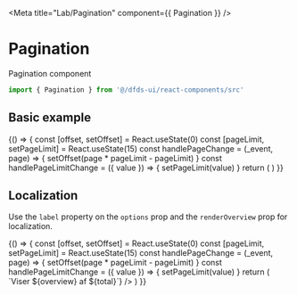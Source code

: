 
<Meta title="Lab/Pagination" component={{ Pagination }} />

# Pagination

Pagination component

<Props of={Pagination} />

```jsx
import { Pagination } from '@/dfds-ui/react-components/src'
```

## Basic example

<Preview gray>
  <Story name="Basic">
    {() => {
      const [offset, setOffset] = React.useState(0)
      const [pageLimit, setPageLimit] = React.useState(15)
      const handlePageChange = (_event, page) => {
        setOffset(page * pageLimit - pageLimit)
      }
      const handlePageLimitChange = ({ value }) => {
        setPageLimit(value)
      }
      return (
        <Pagination
          offset={offset}
          onPageChange={handlePageChange}
          onChangePageLimit={handlePageLimitChange}
          options={[
            { label: '15 per page', value: 15 },
            { label: '30 per page', value: 30 },
            { label: '50 per page', value: 50 },
          ]}
          pageLimit={pageLimit}
          totalRecords={0}
        />
      )
    }}
  </Story>
</Preview>

## Localization

Use the `label` property on the `options` prop and the `renderOverview` prop for localization.

<Preview gray>
  <Story name="Localized">
    {() => {
      const [offset, setOffset] = React.useState(0)
      const [pageLimit, setPageLimit] = React.useState(15)
      const handlePageChange = (_event, page) => {
        setOffset(page * pageLimit - pageLimit)
      }
      const handlePageLimitChange = ({ value }) => {
        setPageLimit(value)
      }
      return (
        <Pagination
          offset={offset}
          onPageChange={handlePageChange}
          onChangePageLimit={handlePageLimitChange}
          options={[
            { label: '15 pr. side', value: 15 },
            { label: '30 pr. side', value: 30 },
            { label: '50 pr. side', value: 50 },
          ]}
          pageLimit={pageLimit}
          totalRecords={0}
          renderOverview={(overview, total) => `Viser ${overview} af ${total}`}
        />
      )
    }}
  </Story>
</Preview>
